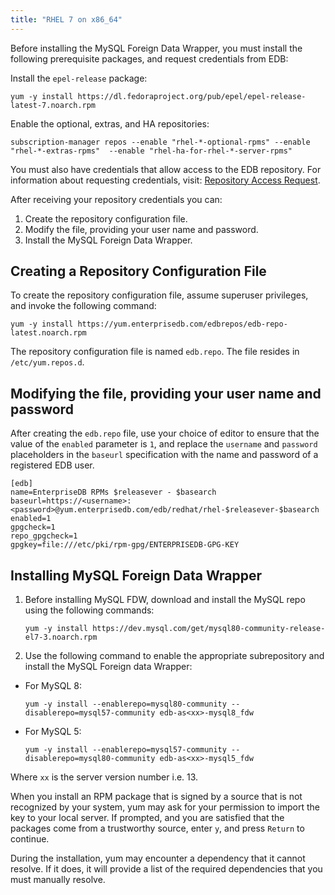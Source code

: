 ```yaml
---
title: "RHEL 7 on x86_64"
---
```


Before installing the MySQL Foreign Data Wrapper, you must install the following prerequisite packages, and request credentials from EDB:

Install the `epel-release` package:

```text
yum -y install https://dl.fedoraproject.org/pub/epel/epel-release-latest-7.noarch.rpm
```

Enable the optional, extras, and HA repositories:

```text
subscription-manager repos --enable "rhel-*-optional-rpms" --enable "rhel-*-extras-rpms"  --enable "rhel-ha-for-rhel-*-server-rpms"
```

You must also have credentials that allow access to the EDB repository. For information about requesting credentials, visit: [Repository Access Request](https://www.enterprisedb.com/repository-access-request).

After receiving your repository credentials you can:

1.  Create the repository configuration file.
2.  Modify the file, providing your user name and password.
3.  Install the MySQL Foreign Data Wrapper.

## Creating a Repository Configuration File

To create the repository configuration file, assume superuser privileges, and invoke the following command:

```text
yum -y install https://yum.enterprisedb.com/edbrepos/edb-repo-latest.noarch.rpm
```

The repository configuration file is named `edb.repo`. The file resides in `/etc/yum.repos.d`.

## Modifying the file, providing your user name and password

After creating the `edb.repo` file, use your choice of editor to ensure that the value of the `enabled` parameter is `1`, and replace the `username` and `password` placeholders in the `baseurl` specification with the name and password of a registered EDB user.

```text
[edb]
name=EnterpriseDB RPMs $releasever - $basearch
baseurl=https://<username>:<password>@yum.enterprisedb.com/edb/redhat/rhel-$releasever-$basearch
enabled=1
gpgcheck=1
repo_gpgcheck=1
gpgkey=file:///etc/pki/rpm-gpg/ENTERPRISEDB-GPG-KEY
```

## Installing MySQL Foreign Data Wrapper

1. Before installing MySQL FDW, download and install the MySQL repo using the following commands:
 
   ```text
   yum -y install https://dev.mysql.com/get/mysql80-community-release-el7-3.noarch.rpm
   ```

2. Use the following command to enable the appropriate subrepository and install the MySQL Foreign data Wrapper:
 - For MySQL 8:
   ```text
   yum -y install --enablerepo=mysql80-community --disablerepo=mysql57-community edb-as<xx>-mysql8_fdw
   ```
 - For MySQL 5: 
   ```text
   yum -y install --enablerepo=mysql57-community --disablerepo=mysql80-community edb-as<xx>-mysql5_fdw
   ```
Where `xx` is the server version number i.e. 13.

When you install an RPM package that is signed by a source that is not recognized by your system, yum may ask for your permission to import the key to your local server. If prompted, and you are satisfied that the packages come from a trustworthy source, enter `y`, and press `Return` to continue.

During the installation, yum may encounter a dependency that it cannot resolve. If it does, it will provide a list of the required dependencies that you must manually resolve.



